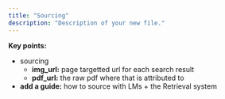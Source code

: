 ```yaml
---
title: "Sourcing"
description: "Description of your new file."
---
```


**Key points:**

- sourcing
  - **img_url:** page targetted url for each search result
  - **pdf_url:** the raw pdf where that is attributed to
- **add a guide:** how to source with LMs \+ the Retrieval system